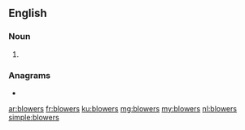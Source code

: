 ==English==

===Noun===
{{head|en|noun plural form}}

# {{plural of|blower|lang=en}}

===Anagrams===
* {{l|en|bowlers}}

[[ar:blowers]]
[[fr:blowers]]
[[ku:blowers]]
[[mg:blowers]]
[[my:blowers]]
[[nl:blowers]]
[[simple:blowers]]